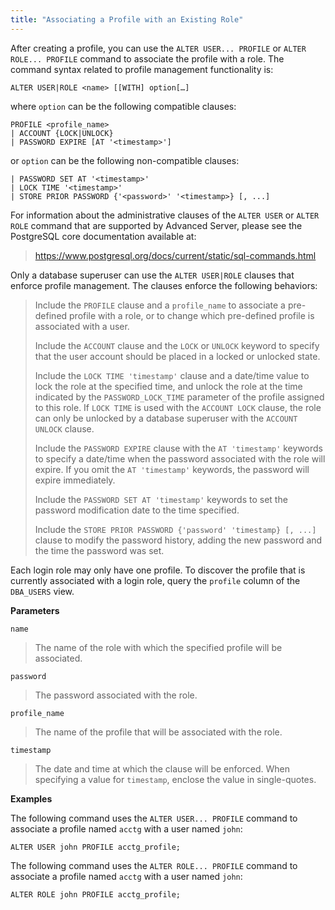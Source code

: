 ```yaml
---
title: "Associating a Profile with an Existing Role"
---
```


<div id="associating_a_profile_with_an_existing_role" class="registered_link"></div>


After creating a profile, you can use the `ALTER USER... PROFILE` or `ALTER ROLE... PROFILE` command to associate the profile with a role. The command syntax related to profile management functionality is:

``` text
ALTER USER|ROLE <name> [[WITH] option[…]
```

where `option` can be the following compatible clauses:

``` text
PROFILE <profile_name>
| ACCOUNT {LOCK|UNLOCK}
| PASSWORD EXPIRE [AT '<timestamp>']
```

or `option` can be the following non-compatible clauses:

``` text
| PASSWORD SET AT '<timestamp>'
| LOCK TIME '<timestamp>'
| STORE PRIOR PASSWORD {'<password>' '<timestamp>} [, ...]
```

For information about the administrative clauses of the `ALTER USER` or `ALTER ROLE` command that are supported by Advanced Server, please see the PostgreSQL core documentation available at:

> <https://www.postgresql.org/docs/current/static/sql-commands.html>

Only a database superuser can use the `ALTER USER|ROLE` clauses that enforce profile management. The clauses enforce the following behaviors:

> Include the `PROFILE` clause and a `profile_name` to associate a pre-defined profile with a role, or to change which pre-defined profile is associated with a user.
> 
> Include the `ACCOUNT` clause and the `LOCK` or `UNLOCK` keyword to specify that the user account should be placed in a locked or unlocked state.
> 
> Include the `LOCK TIME 'timestamp'` clause and a date/time value to lock the role at the specified time, and unlock the role at the time indicated by the `PASSWORD_LOCK_TIME` parameter of the profile assigned to this role. If `LOCK TIME` is used with the `ACCOUNT LOCK` clause, the role can only be unlocked by a database superuser with the `ACCOUNT UNLOCK` clause.
> 
> Include the `PASSWORD EXPIRE` clause with the `AT 'timestamp'` keywords to specify a date/time when the password associated with the role will expire. If you omit the `AT 'timestamp'` keywords, the password will expire immediately.
> 
> Include the `PASSWORD SET AT 'timestamp'` keywords to set the password modification date to the time specified.
> 
> Include the `STORE PRIOR PASSWORD {'password' 'timestamp} [, ...]` clause to modify the password history, adding the new password and the time the password was set.

Each login role may only have one profile. To discover the profile that is currently associated with a login role, query the `profile` column of the `DBA_USERS` view.

**Parameters**

`name`

> The name of the role with which the specified profile will be associated.

`password`

> The password associated with the role.

`profile_name`

> The name of the profile that will be associated with the role.

`timestamp`

> The date and time at which the clause will be enforced. When specifying a value for `timestamp`, enclose the value in single-quotes.

**Examples**

The following command uses the `ALTER USER... PROFILE` command to associate a profile named `acctg` with a user named `john`:

``` text
ALTER USER john PROFILE acctg_profile;
```

The following command uses the `ALTER ROLE... PROFILE` command to associate a profile named `acctg` with a user named `john`:

``` text
ALTER ROLE john PROFILE acctg_profile;
```
